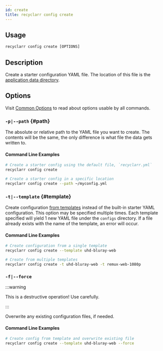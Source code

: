 ```yaml
---
id: create
title: recyclarr config create
---
```


## Usage

```js
recyclarr config create [OPTIONS]
```

## Description

Create a starter configuration YAML file. The location of this file is the [application data
directory](/file-structure.md#appdata-directory).

## Options

Visit [Common Options](../common.md) to read about options usable by all commands.

### `-p|--path` {#path}

The absolute or relative path to the YAML file you want to create. The contents will be the same,
the only difference is what file the data gets written to.

#### Command Line Examples

```bash
# Create a starter config using the default file, `recyclarr.yml`
recyclarr config create

# Create a starter config in a specific location
recyclarr config create --path ~/myconfig.yml
```

### `-t|--template` {#template}

Create configuration [from templates][templates] instead of the built-in starter YAML configuration.
This option may be specified multiple times. Each template specified will yield 1 new YAML file
under the `configs` directory. If a file already exists with the name of the template, an error will
occur.

[templates]: https://github.com/recyclarr/config-templates

#### Command Line Examples

```bash
# Create configuration from a single template
recyclarr config create --template uhd-bluray-web

# Create from multiple templates
recyclarr config create -t uhd-bluray-web -t remux-web-1080p
```

### `-f|--force`

:::warning

This is a destructive operation! Use carefully.

:::

Overwrite any existing configuration files, if needed.

#### Command Line Examples

```bash
# Create config from template and overwrite existing file
recyclarr config create --template uhd-bluray-web --force
```
